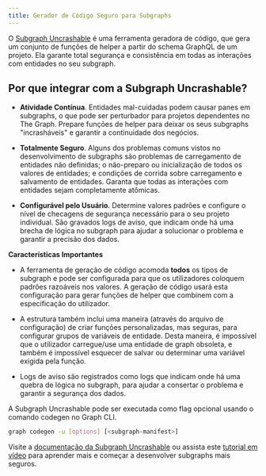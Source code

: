 ```yaml
---
title: Gerador de Código Seguro para Subgraphs
---
```


O [Subgraph Uncrashable](https://float-capital.github.io/float-subgraph-uncrashable/) é uma ferramenta geradora de código, que gera um conjunto de funções de helper a partir do schema GraphQL de um projeto. Ela garante total segurança e consistência em todas as interações com entidades no seu subgraph.

## Por que integrar com a Subgraph Uncrashable?

- **Atividade Contínua**. Entidades mal-cuidadas podem causar panes em subgraphs, o que pode ser perturbador para projetos dependentes no The Graph. Prepare funções de helper para deixar os seus subgraphs "incrasháveis" e garantir a continuidade dos negócios.

- **Totalmente Seguro**. Alguns dos problemas comuns vistos no desenvolvimento de subgraphs são problemas de carregamento de entidades não definidas; o não-preparo ou inicialização de todos os valores de entidades; e condições de corrida sobre carregamento e salvamento de entidades. Garanta que todas as interações com entidades sejam completamente atômicas.

- **Configurável pelo Usuário**. Determine valores padrões e configure o nível de checagens de segurança necessário para o seu projeto individual. São gravados logs de aviso, que indicam onde há uma brecha de lógica no subgraph para ajudar a solucionar o problema e garantir a precisão dos dados.

**Características Importantes**

- A ferramenta de geração de código acomoda **todos** os tipos de subgraph e pode ser configurada para que os utilizadores coloquem padrões razoáveis nos valores. A geração de código usará esta configuração para gerar funções de helper que combinem com a especificação do utilizador.

- A estrutura também inclui uma maneira (através do arquivo de configuração) de criar funções personalizadas, mas seguras, para configurar grupos de variáveis de entidade. Desta maneira, é impossível que o utilizador carregue/use uma entidade de graph obsoleta, e também é impossível esquecer de salvar ou determinar uma variável exigida pela função.

- Logs de aviso são registrados como logs que indicam onde há uma quebra de lógica no subgraph, para ajudar a consertar o problema e garantir a segurança dos dados.

A Subgraph Uncrashable pode ser executada como flag opcional usando o comando codegen no Graph CLI.

```sh
graph codegen -u [options] [<subgraph-manifest>]
```

Visite a [documentação da Subgraph Uncrashable](https://float-capital.github.io/float-subgraph-uncrashable/docs/) ou assista este [tutorial em vídeo](https://float-capital.github.io/float-subgraph-uncrashable/docs/tutorial) para aprender mais e começar a desenvolver subgraphs mais seguros.
